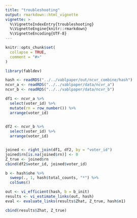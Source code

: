 ```yaml
---
title: "troubleshooting"
output: rmarkdown::html_vignette
vignette: >
  %\VignetteIndexEntry{troubleshooting}
  %\VignetteEngine{knitr::rmarkdown}
  %\VignetteEncoding{UTF-8}
---
```


```r
knitr::opts_chunk$set(
  collapse = TRUE,
  comment = "#>"
)
```

```r
library(fabldev)
```

```r
hash <- readRDS("../../vablpaper/out/ncvr_combine/hash")
ncvr_a <- readRDS("../../vablpaper/data/ncvr_a")
ncvr_b <- readRDS("../../vablpaper/data/ncvr_b")

df1 <- ncvr_a %>%
  select(voter_id) %>% 
  mutate(rn = row_number()) %>% 
  arrange(voter_id)
  

df2 <- ncvr_b %>%
  select(voter_id) %>% 
  arrange(voter_id)


joined <- right_join(df1, df2, by = "voter_id")
joined$rn[is.na(joined$rn)] <- 0
Z_true <- joined$rn
cbind(df2$voter_id, joined$voter_id)

b <- hash$ohe %>%
  sweep(., 1, hash$total_counts, "*") %>%
  colSums()

out <- vi_efficient(hash, b = b_init)
results <- vi_estimate_links(out, hash)
eval <- evaluate_links(results$Zhat, Z_true, hash$n1)

cbind(results$Zhat, Z_true)

```

